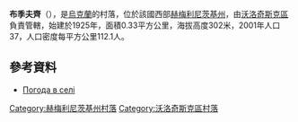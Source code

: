 {{coord|49|34|43|N|26|15|24|E|scale:100000|display=title}}

'''布季夫齊'''（{{lang-uk|Бутівці}}），是[[烏克蘭|烏克蘭]]的村落，位於該國西部[[赫梅利尼茨基州|赫梅利尼茨基州]]，由[[沃洛奇斯克區|沃洛奇斯克區]]負責管轄，始建於1925年，面積0.33平方公里，海拔高度302米，2001年人口37，人口密度每平方公里112.1人。

==參考資料==
* [http://weather.in.ua/ua/hmel'nickaja/20196 Погода в селі] {{Wayback|url=http://weather.in.ua/ua/hmel'nickaja/20196 |date=20160305110212 }}

{{DEFAULTSORT:Бутівці}}
[[Category:赫梅利尼茨基州村落|Category:赫梅利尼茨基州村落]]
[[Category:沃洛奇斯克區村落|Category:沃洛奇斯克區村落]]


{{Khmelnytskyi-geo-stub}}